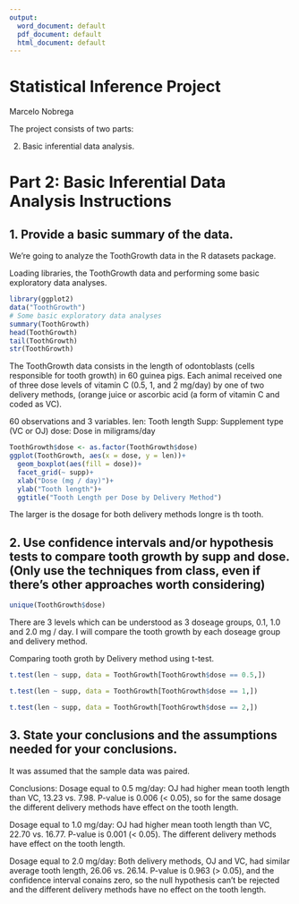 ```yaml
---
output:
  word_document: default
  pdf_document: default
  html_document: default
---
```

# Statistical Inference Project
Marcelo Nobrega

The project consists of two parts:

2. Basic inferential data analysis.

# Part 2: Basic Inferential Data Analysis Instructions

## 1. Provide a basic summary of the data.

We're going to analyze the ToothGrowth data in the R datasets package.

Loading libraries, the ToothGrowth data and performing some basic exploratory data analyses.
```r
library(ggplot2)
data("ToothGrowth")
# Some basic exploratory data analyses
summary(ToothGrowth)
head(ToothGrowth)
tail(ToothGrowth)
str(ToothGrowth)
```
The ToothGrowth data consists in the length of odontoblasts (cells responsible for tooth growth)
in 60 guinea pigs. Each animal received one of three dose levels of vitamin C (0.5, 1, and 2 mg/day) 
by one of two delivery methods, (orange juice or ascorbic acid (a form of vitamin C and coded as VC).

60 observations and 3 variables. 
len: Tooth length
Supp: Supplement type (VC or OJ)
dose: Dose in miligrams/day

```r
ToothGrowth$dose <- as.factor(ToothGrowth$dose)
ggplot(ToothGrowth, aes(x = dose, y = len))+
  geom_boxplot(aes(fill = dose))+
  facet_grid(~ supp)+
  xlab("Dose (mg / day)")+
  ylab("Tooth length")+
  ggtitle("Tooth Length per Dose by Delivery Method")

```

The larger is the dosage for both delivery methods longre is th tooth.

## 2. Use confidence intervals and/or hypothesis tests to compare tooth growth by supp and dose. (Only use the techniques from class, even if there's other approaches worth considering)

```r
unique(ToothGrowth$dose)
```

There are 3 levels which can be understood as 3 doseage groups, 0.1, 1.0 and 2.0 mg / day. I will compare the tooth growth by each doseage group and delivery method.

Comparing tooth groth by Delivery method using t-test.
```r
t.test(len ~ supp, data = ToothGrowth[ToothGrowth$dose == 0.5,])
```

```r
t.test(len ~ supp, data = ToothGrowth[ToothGrowth$dose == 1,])
```

```r
t.test(len ~ supp, data = ToothGrowth[ToothGrowth$dose == 2,])
```

## 3. State your conclusions and the assumptions needed for your conclusions.
It was assumed that the sample data was paired.

Conclusions: 
Dosage equal to 0.5 mg/day: OJ had higher mean tooth length than VC, 13.23 vs. 7.98. P-value is 0.006 (< 0.05), so for the same dosage the different delivery methods have effect on the tooth length.

Dosage equal to 1.0 mg/day: OJ had higher mean tooth length than VC, 22.70 vs. 16.77. P-value is 0.001 (< 0.05). The different delivery methods have effect on the tooth length.

Dosage equal to 2.0 mg/day: Both delivery methods, OJ and VC, had similar average tooth length, 26.06 vs. 26.14. P-value is 0.963 (> 0.05), and the confidence interval conains zero, so the null hypothesis can't be rejected and the different delivery methods have no effect on the tooth length.



